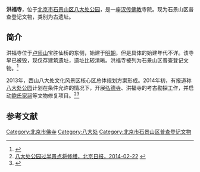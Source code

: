 '''洪福寺'''，位于[[北京市|北京市]][[石景山区|石景山区]][[八大处公园|八大处公园]]，是一座[[汉传佛教|汉传佛教]]寺院。现为石景山区普查登记文物，类别为古遗址。

==简介==
洪福寺位于[[卢师山|卢师山]]宝胜仙桥的东侧，始建于[[明朝|明朝]]，但是具体的始建年代不详。该寺早已被毁，现仅存建筑遗址，遗址比较清晰。洪福寺被列为石景山区普查登记文物。<ref>{{Cite web |url=http://wenwei.bjsjs.gov.cn/wwbh/wwbhml/8a8481d22d799712012e2c98176f01e6.html |title=登记文物保护单位名录，石景山区文化委员会，2011-02-10 |access-date=2015-01-04 |archive-url=https://web.archive.org/web/20160305023937/http://wenwei.bjsjs.gov.cn/wwbh/wwbhml/8a8481d22d799712012e2c98176f01e6.html |archive-date=2016-03-05 |dead-url=yes }}</ref>

2013年，西山八大处文化风景区核心区总体规划方案形成。2014年初，有报道称[[八大处公园|八大处公园]]计划在条件允许的情况下，开展[[弘德寺_(八大处)|弘德寺]]、洪福寺的考古勘探工作，并启动[[鲍氏家祠_(八大处)|鲍氏家祠]]等文物修复项目。<ref>[http://bjrb.bjd.com.cn/html/2014-02/22/content_153676.htm 八大处公园过半景点将修缮，北京日报，2014-02-22] {{webarchive|url=https://web.archive.org/web/20150104124146/http://bjrb.bjd.com.cn/html/2014-02/22/content_153676.htm |date=2015-01-04 }}</ref><ref>{{Cite web |url=http://www.takefoto.cn/viewnews-59380.html |title=西山八大处将恢复新春庙会 清凉寺修复年底开工，北晚新视觉，2014-01-09 |access-date=2015-01-04 |archive-date=2015-01-04 |archive-url=https://web.archive.org/web/20150104114850/http://www.takefoto.cn/viewnews-59380.html |dead-url=yes }}</ref>

==参考文献==
{{reflist}}

[[Category:北京市佛寺|Category:北京市佛寺]]
[[Category:八大处|Category:八大处]]
[[Category:北京市石景山区普查登记文物|Category:北京市石景山区普查登记文物]]